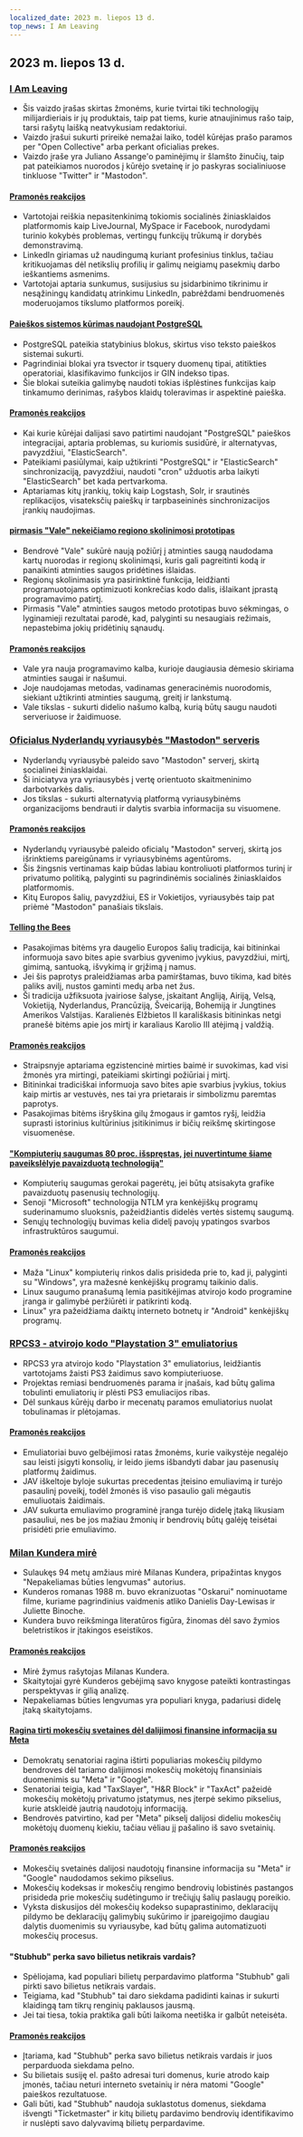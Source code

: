 ```yaml
---
localized_date: 2023 m. liepos 13 d.
top_news: I Am Leaving
---
```




<CallToAction />

<Steps>

## 2023 m. liepos 13 d.

### [I Am Leaving](https://briefs.video/videos/i-am-leaving/)

- Šis vaizdo įrašas skirtas žmonėms, kurie tvirtai tiki technologijų milijardieriais ir jų produktais, taip pat tiems, kurie atnaujinimus rašo taip, tarsi rašytų laišką neatvykusiam redaktoriui.
- Vaizdo įrašui sukurti prireikė nemažai laiko, todėl kūrėjas prašo paramos per "Open Collective" arba perkant oficialias prekes.
- Vaizdo įraše yra Juliano Assange'o paminėjimų ir šlamšto žinučių, taip pat pateikiamos nuorodos į kūrėjo svetainę ir jo paskyras socialiniuose tinkluose "Twitter" ir "Mastodon".

#### [Pramonės reakcijos](http://news.ycombinator.com/item?id=36691867)

- Vartotojai reiškia nepasitenkinimą tokiomis socialinės žiniasklaidos platformomis kaip LiveJournal, MySpace ir Facebook, nurodydami turinio kokybės problemas, vertingų funkcijų trūkumą ir dorybės demonstravimą.
- LinkedIn giriamas už naudingumą kuriant profesinius tinklus, tačiau kritikuojamas dėl netikslių profilių ir galimų neigiamų pasekmių darbo ieškantiems asmenims.
- Vartotojai aptaria sunkumus, susijusius su įsidarbinimo tikrinimu ir nesąžiningų kandidatų atrinkimu LinkedIn, pabrėždami bendruomenės moderuojamos tikslumo platformos poreikį.

#### [Paieškos sistemos kūrimas naudojant PostgreSQL](https://xata.io/blog/postgres-full-text-search-engine)

- PostgreSQL pateikia statybinius blokus, skirtus viso teksto paieškos sistemai sukurti.
- Pagrindiniai blokai yra tsvector ir tsquery duomenų tipai, atitikties operatoriai, klasifikavimo funkcijos ir GIN indekso tipas.
- Šie blokai suteikia galimybę naudoti tokias išplėstines funkcijas kaip tinkamumo derinimas, rašybos klaidų toleravimas ir aspektinė paieška.

#### [Pramonės reakcijos](http://news.ycombinator.com/item?id=36699016)

- Kai kurie kūrėjai dalijasi savo patirtimi naudojant "PostgreSQL" paieškos integracijai, aptaria problemas, su kuriomis susidūrė, ir alternatyvas, pavyzdžiui, "ElasticSearch".
- Pateikiami pasiūlymai, kaip užtikrinti "PostgreSQL" ir "ElasticSearch" sinchronizaciją, pavyzdžiui, naudoti "cron" užduotis arba laikyti "ElasticSearch" bet kada pertvarkoma.
- Aptariamas kitų įrankių, tokių kaip Logstash, Solr, ir srautinės replikacijos, visateksčių paieškų ir tarpbaseininės sinchronizacijos įrankių naudojimas.

#### [pirmasis "Vale" nekeičiamo regiono skolinimosi prototipas](https://verdagon.dev/blog/first-regions-prototype)

- Bendrovė "Vale" sukūrė naują požiūrį į atminties saugą naudodama kartų nuorodas ir regionų skolinimąsi, kuris gali pagreitinti kodą ir panaikinti atminties saugos pridėtines išlaidas.
- Regionų skolinimasis yra pasirinktinė funkcija, leidžianti programuotojams optimizuoti konkrečias kodo dalis, išlaikant įprastą programavimo patirtį.
- Pirmasis "Vale" atminties saugos metodo prototipas buvo sėkmingas, o lyginamieji rezultatai parodė, kad, palyginti su nesaugiais režimais, nepastebima jokių pridėtinių sąnaudų.

#### [Pramonės reakcijos](http://news.ycombinator.com/item?id=36690556)

- Vale yra nauja programavimo kalba, kurioje daugiausia dėmesio skiriama atminties saugai ir našumui.
- Joje naudojamas metodas, vadinamas generacinėmis nuorodomis, siekiant užtikrinti atminties saugumą, greitį ir lankstumą.
- Vale tikslas - sukurti didelio našumo kalbą, kurią būtų saugu naudoti serveriuose ir žaidimuose.

### [Oficialus Nyderlandų vyriausybės "Mastodon" serveris](https://social.overheid.nl/@avhuffelen/110700825255524685)

- Nyderlandų vyriausybė paleido savo "Mastodon" serverį, skirtą socialinei žiniasklaidai.
- Ši iniciatyva yra vyriausybės į vertę orientuoto skaitmeninimo darbotvarkės dalis.
- Jos tikslas - sukurti alternatyvią platformą vyriausybinėms organizacijoms bendrauti ir dalytis svarbia informacija su visuomene.

#### [Pramonės reakcijos](http://news.ycombinator.com/item?id=36695635)

- Nyderlandų vyriausybė paleido oficialų "Mastodon" serverį, skirtą jos išrinktiems pareigūnams ir vyriausybinėms agentūroms.
- Šis žingsnis vertinamas kaip būdas labiau kontroliuoti platformos turinį ir privatumo politiką, palyginti su pagrindinėmis socialinės žiniasklaidos platformomis.
- Kitų Europos šalių, pavyzdžiui, ES ir Vokietijos, vyriausybės taip pat priėmė "Mastodon" panašiais tikslais.

#### [Telling the Bees](https://en.wikipedia.org/wiki/Telling_the_bees)

- Pasakojimas bitėms yra daugelio Europos šalių tradicija, kai bitininkai informuoja savo bites apie svarbius gyvenimo įvykius, pavyzdžiui, mirtį, gimimą, santuoką, išvykimą ir grįžimą į namus.
- Jei šis paprotys praleidžiamas arba pamirštamas, buvo tikima, kad bitės paliks avilį, nustos gaminti medų arba net žus.
- Ši tradicija užfiksuota įvairiose šalyse, įskaitant Angliją, Airiją, Velsą, Vokietiją, Nyderlandus, Prancūziją, Šveicariją, Bohemiją ir Jungtines Amerikos Valstijas. Karalienės Elžbietos II karališkasis bitininkas netgi pranešė bitėms apie jos mirtį ir karaliaus Karolio III atėjimą į valdžią.

#### [Pramonės reakcijos](http://news.ycombinator.com/item?id=36699327)

- Straipsnyje aptariama egzistencinė mirties baimė ir suvokimas, kad visi žmonės yra mirtingi, pateikiami skirtingi požiūriai į mirtį.
- Bitininkai tradiciškai informuoja savo bites apie svarbius įvykius, tokius kaip mirtis ar vestuvės, nes tai yra prietarais ir simbolizmu paremtas paprotys.
- Pasakojimas bitėms išryškina gilų žmogaus ir gamtos ryšį, leidžia suprasti istorinius kultūrinius įsitikinimus ir bičių reikšmę skirtingose visuomenėse.

#### ["Kompiuterių saugumas 80 proc. išspręstas, jei nuvertintume šiame paveikslėlyje pavaizduotą technologiją"](https://twitter.com/matthew_d_green/status/1679135426806784004)

- Kompiuterių saugumas gerokai pagerėtų, jei būtų atsisakyta grafike pavaizduotų pasenusių technologijų.
- Senoji "Microsoft" technologija NTLM yra kenkėjiškų programų suderinamumo sluoksnis, pažeidžiantis didelės vertės sistemų saugumą.
- Senųjų technologijų buvimas kelia didelį pavojų ypatingos svarbos infrastruktūros saugumui.

#### [Pramonės reakcijos](http://news.ycombinator.com/item?id=36696127)

- Maža "Linux" kompiuterių rinkos dalis prisideda prie to, kad ji, palyginti su "Windows", yra mažesnė kenkėjiškų programų taikinio dalis.
- Linux saugumo pranašumą lemia pasitikėjimas atvirojo kodo programine įranga ir galimybė peržiūrėti ir patikrinti kodą.
- Linux" yra pažeidžiama daiktų interneto botnetų ir "Android" kenkėjiškų programų.

### [RPCS3 - atvirojo kodo "Playstation 3" emuliatorius](https://rpcs3.net/)

- RPCS3 yra atvirojo kodo "Playstation 3" emuliatorius, leidžiantis vartotojams žaisti PS3 žaidimus savo kompiuteriuose.
- Projektas remiasi bendruomenės parama ir įnašais, kad būtų galima tobulinti emuliatorių ir plėsti PS3 emuliacijos ribas.
- Dėl sunkaus kūrėjų darbo ir mecenatų paramos emuliatorius nuolat tobulinamas ir plėtojamas.

#### [Pramonės reakcijos](http://news.ycombinator.com/item?id=36690498)

- Emuliatoriai buvo gelbėjimosi ratas žmonėms, kurie vaikystėje negalėjo sau leisti įsigyti konsolių, ir leido jiems išbandyti dabar jau pasenusių platformų žaidimus.
- JAV iškeltoje byloje sukurtas precedentas įteisino emuliavimą ir turėjo pasaulinį poveikį, todėl žmonės iš viso pasaulio gali mėgautis emuliuotais žaidimais.
- JAV sukurta emuliavimo programinė įranga turėjo didelę įtaką likusiam pasauliui, nes be jos mažiau žmonių ir bendrovių būtų galėję teisėtai prisidėti prie emuliavimo.

### [Milan Kundera mirė](https://variety.com/2023/film/global/milan-kundera-the-unbearable-lightness-of-being-dies-dead-1235667595/)

- Sulaukęs 94 metų amžiaus mirė Milanas Kundera, pripažintas knygos "Nepakeliamas būties lengvumas" autorius.
- Kunderos romanas 1988 m. buvo ekranizuotas "Oskarui" nominuotame filme, kuriame pagrindinius vaidmenis atliko Danielis Day-Lewisas ir Juliette Binoche.
- Kundera buvo reikšminga literatūros figūra, žinomas dėl savo žymios beletristikos ir įtakingos eseistikos.

#### [Pramonės reakcijos](http://news.ycombinator.com/item?id=36692962)

- Mirė žymus rašytojas Milanas Kundera.
- Skaitytojai gyrė Kunderos gebėjimą savo knygose pateikti kontrastingas perspektyvas ir gilią analizę.
- Nepakeliamas būties lengvumas yra populiari knyga, padariusi didelę įtaką skaitytojams.

#### [Ragina tirti mokesčių svetaines dėl dalijimosi finansine informacija su Meta](https://www.theverge.com/2023/7/12/23791496/meta-google-tax-filing-warren-sanders-pixel)

- Demokratų senatoriai ragina ištirti populiarias mokesčių pildymo bendroves dėl tariamo dalijimosi mokesčių mokėtojų finansiniais duomenimis su "Meta" ir "Google".
- Senatoriai teigia, kad "TaxSlayer", "H&R Block" ir "TaxAct" pažeidė mokesčių mokėtojų privatumo įstatymus, nes įterpė sekimo pikselius, kurie atskleidė jautrią naudotojų informaciją.
- Bendrovės patvirtino, kad per "Meta" pikselį dalijosi dideliu mokesčių mokėtojų duomenų kiekiu, tačiau vėliau jį pašalino iš savo svetainių.

#### [Pramonės reakcijos](http://news.ycombinator.com/item?id=36693994)

- Mokesčių svetainės dalijosi naudotojų finansine informacija su "Meta" ir "Google" naudodamos sekimo pikselius.
- Mokesčių kodeksas ir mokesčių rengimo bendrovių lobistinės pastangos prisideda prie mokesčių sudėtingumo ir trečiųjų šalių paslaugų poreikio.
- Vyksta diskusijos dėl mokesčių kodekso supaprastinimo, deklaracijų pildymo be deklaracijų galimybių sukūrimo ir įpareigojimo daugiau dalytis duomenimis su vyriausybe, kad būtų galima automatizuoti mokesčių procesus.

#### "Stubhub" perka savo bilietus netikrais vardais?

- Spėliojama, kad populiari bilietų perpardavimo platforma "Stubhub" gali pirkti savo bilietus netikrais vardais.
- Teigiama, kad "Stubhub" tai daro siekdama padidinti kainas ir sukurti klaidingą tam tikrų renginių paklausos jausmą.
- Jei tai tiesa, tokia praktika gali būti laikoma neetiška ir galbūt neteisėta.

#### [Pramonės reakcijos](http://news.ycombinator.com/item?id=36695633)

- Įtariama, kad "Stubhub" perka savo bilietus netikrais vardais ir juos perparduoda siekdama pelno.
- Su bilietais susiję el. pašto adresai turi domenus, kurie atrodo kaip įmonės, tačiau neturi interneto svetainių ir nėra matomi "Google" paieškos rezultatuose.
- Gali būti, kad "Stubhub" naudoja suklastotus domenus, siekdama išvengti "Ticketmaster" ir kitų bilietų pardavimo bendrovių identifikavimo ir nuslėpti savo dalyvavimą bilietų perpardavime.

</Steps>
